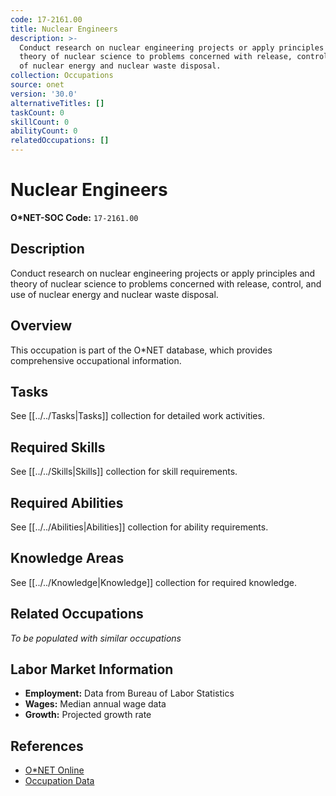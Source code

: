 ```yaml
---
code: 17-2161.00
title: Nuclear Engineers
description: >-
  Conduct research on nuclear engineering projects or apply principles and
  theory of nuclear science to problems concerned with release, control, and use
  of nuclear energy and nuclear waste disposal.
collection: Occupations
source: onet
version: '30.0'
alternativeTitles: []
taskCount: 0
skillCount: 0
abilityCount: 0
relatedOccupations: []
---
```

# Nuclear Engineers

**O*NET-SOC Code:** `17-2161.00`

## Description

Conduct research on nuclear engineering projects or apply principles and theory of nuclear science to problems concerned with release, control, and use of nuclear energy and nuclear waste disposal.

## Overview

This occupation is part of the O*NET database, which provides comprehensive occupational information.

## Tasks

See [[../../Tasks|Tasks]] collection for detailed work activities.

## Required Skills

See [[../../Skills|Skills]] collection for skill requirements.

## Required Abilities

See [[../../Abilities|Abilities]] collection for ability requirements.

## Knowledge Areas

See [[../../Knowledge|Knowledge]] collection for required knowledge.

## Related Occupations

*To be populated with similar occupations*

## Labor Market Information

- **Employment:** Data from Bureau of Labor Statistics
- **Wages:** Median annual wage data
- **Growth:** Projected growth rate

## References

- [O*NET Online](https://www.onetonline.org/link/summary/17-2161.00)
- [Occupation Data](https://www.onetcenter.org/)
